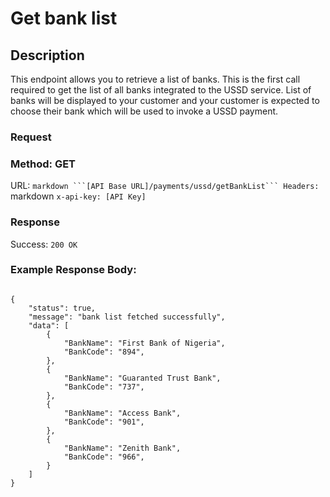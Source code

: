 
# Get bank list

## Description
This endpoint allows you to retrieve a list of banks. This is the first call required to get the list of all banks integrated to the USSD service. List of banks will be displayed to your customer and your customer is expected to choose their bank which will be used to invoke a USSD payment.



### Request
### Method: GET
URL: ````markdown
      ```[API Base URL]/payments/ussd/getBankList```
Headers: ````markdown
          ```x-api-key: [API Key] ```


### Response
Success: ```200 OK```

### Example Response Body:
```

{
    "status": true,
    "message": "bank list fetched successfully",
    "data": [
        {
            "BankName": "First Bank of Nigeria",
            "BankCode": "894",
        },
        {
            "BankName": "Guaranted Trust Bank",
            "BankCode": "737",
        },
        {
            "BankName": "Access Bank",
            "BankCode": "901",
        },
        {
            "BankName": "Zenith Bank",
            "BankCode": "966",
        }
    ]
}
```

